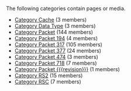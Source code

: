 <!-- DO NOT EDIT THIS FILE, CODE AUTOMATICALLY GENERATED BY category.sh -->
The following categories contain pages or media.
* [[Category Cache]] (3 members)
* [[Category Data Type]] (3 members)
* [[Category Packet]] (144 members)
* [[Category Packet 194]] (4 members)
* [[Category Packet 317]] (105 members)
* [[Category Packet 377]] (24 members)
* [[Category Packet 474]] (3 members)
* [[Category Packet 718]] (7 members)
* [[Category Packet {{{revision}}}]] (1 members)
* [[Category RS2]] (15 members)
* [[Category RSC]] (7 members)
